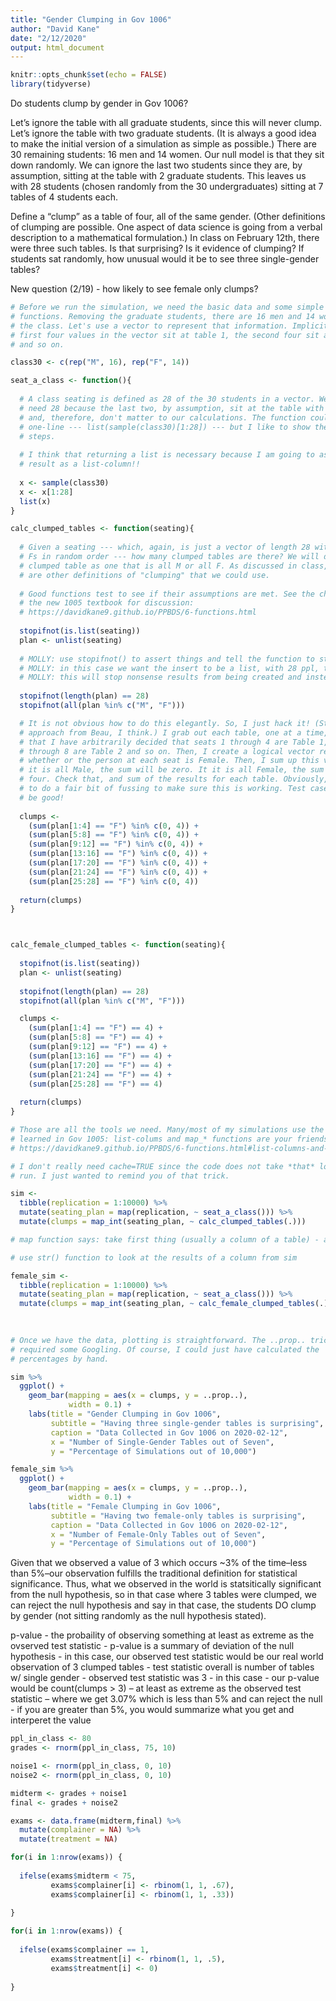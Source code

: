 ```yaml
---
title: "Gender Clumping in Gov 1006"
author: "David Kane"
date: "2/12/2020"
output: html_document
---
```


```r
knitr::opts_chunk$set(echo = FALSE)
library(tidyverse)
```

Do students clump by gender in Gov 1006? 

Let's ignore the table with all graduate students, since this will never clump. Let's ignore the table with two graduate students. (It is always a good idea to make the initial version of a simulation as simple as possible.) There are 30 remaining students: 16 men and 14 women. Our null model is that they sit down randomly. We can ignore the last two students since they are, by assumption, sitting at the table with 2 graduate students. This leaves us with 28 students (chosen randomly from the 30 undergraduates) sitting at 7 tables of 4 students each.

Define a "clump" as a table of four, all of the same gender. (Other definitions of clumping are possible. One aspect of data science is going from a verbal description to a mathematical formulation.) In class on February 12th, there were three such tables. Is that surprising? Is it evidence of clumping? If students sat randomly, how unusual would it be to see three single-gender tables?


New question (2/19) - how likely to see female only clumps?

```r
# Before we run the simulation, we need the basic data and some simple
# functions. Removing the graduate students, there are 16 men and 14 women in
# the class. Let's use a vector to represent that information. Implicitly, the
# first four values in the vector sit at table 1, the second four sit at table 2
# and so on.

class30 <- c(rep("M", 16), rep("F", 14))

seat_a_class <- function(){
  
  # A class seating is defined as 28 of the 30 students in a vector. We only
  # need 28 because the last two, by assumption, sit at the table with Cian/Alex
  # and, therefore, don't matter to our calculations. The function could be a
  # one-line --- list(sample(class30)[1:28]) --- but I like to show the individual
  # steps.
  
  # I think that returning a list is necessary because I am going to assign the
  # result as a list-column!!
  
  x <- sample(class30)
  x <- x[1:28]
  list(x)
}

calc_clumped_tables <- function(seating){
  
  # Given a seating --- which, again, is just a vector of length 28 with Ms and
  # Fs in random order --- how many clumped tables are there? We will define a
  # clumped table as one that is all M or all F. As discussed in class, there
  # are other definitions of "clumping" that we could use.
  
  # Good functions test to see if their assumptions are met. See the chapter in
  # the new 1005 textbook for discussion:
  # https://davidkane9.github.io/PPBDS/6-functions.html
  
  stopifnot(is.list(seating))
  plan <- unlist(seating)
  
  # MOLLY: use stopifnot() to assert things and tell the function to stop if any of these are not true
  # MOLLY: in this case we want the insert to be a list, with 28 ppl, that are M or F only
  # MOLLY: this will stop nonsense results from being created and instead throw an error
  
  stopifnot(length(plan) == 28)
  stopifnot(all(plan %in% c("M", "F")))

  # It is not obvious how to do this elegantly. So, I just hack it! (Stole this
  # approach from Beau, I think.) I grab out each table, one at a time, knowing
  # that I have arbitrarily decided that seats 1 through 4 are Table 1, seats 5
  # through 8 are Table 2 and so on. Then, I create a logical vector reporting
  # whether or the person at each seat is Female. Then, I sum up this vector. If
  # it is all Male, the sum will be zero. It it is all Female, the sum will be
  # four. Check that, and sum of the results for each table. Obviously, you need
  # to do a fair bit of fussing to make sure this is working. Test cases would
  # be good!
  
  clumps <- 
    (sum(plan[1:4] == "F") %in% c(0, 4)) +
    (sum(plan[5:8] == "F") %in% c(0, 4)) +
    (sum(plan[9:12] == "F") %in% c(0, 4)) +
    (sum(plan[13:16] == "F") %in% c(0, 4)) +
    (sum(plan[17:20] == "F") %in% c(0, 4)) +
    (sum(plan[21:24] == "F") %in% c(0, 4)) +
    (sum(plan[25:28] == "F") %in% c(0, 4))
  
  return(clumps)
}



calc_female_clumped_tables <- function(seating){
  
  stopifnot(is.list(seating))
  plan <- unlist(seating)
  
  stopifnot(length(plan) == 28)
  stopifnot(all(plan %in% c("M", "F")))

  clumps <- 
    (sum(plan[1:4] == "F") == 4) +
    (sum(plan[5:8] == "F") == 4) +
    (sum(plan[9:12] == "F") == 4) +
    (sum(plan[13:16] == "F") == 4) +
    (sum(plan[17:20] == "F") == 4) +
    (sum(plan[21:24] == "F") == 4) +
    (sum(plan[25:28] == "F") == 4)
  
  return(clumps)
}


```

```r
# Those are all the tools we need. Many/most of my simulations use the tricks we
# learned in Gov 1005: list-colums and map_* functions are your friends!
# https://davidkane9.github.io/PPBDS/6-functions.html#list-columns-and-map_-functions

# I don't really need cache=TRUE since the code does not take *that* long to
# run. I just wanted to remind you of that trick.

sim <- 
  tibble(replication = 1:10000) %>% 
  mutate(seating_plan = map(replication, ~ seat_a_class())) %>% 
  mutate(clumps = map_int(seating_plan, ~ calc_clumped_tables(.)))

# map function says: take first thing (usually a column of a table) - and run this function on that - and store the result in each row of the tibble

# use str() function to look at the results of a column from sim 

female_sim <-
  tibble(replication = 1:10000) %>% 
  mutate(seating_plan = map(replication, ~ seat_a_class())) %>% 
  mutate(clumps = map_int(seating_plan, ~ calc_female_clumped_tables(.)))
  
 
```

```r
# Once we have the data, plotting is straightforward. The ..prop.. trick
# required some Googling. Of course, I could just have calculated the
# percentages by hand.

sim %>% 
  ggplot() + 
    geom_bar(mapping = aes(x = clumps, y = ..prop..), 
             width = 0.1) +
    labs(title = "Gender Clumping in Gov 1006",
         subtitle = "Having three single-gender tables is surprising",
         caption = "Data Collected in Gov 1006 on 2020-02-12",
         x = "Number of Single-Gender Tables out of Seven",
         y = "Percentage of Simulations out of 10,000")

female_sim %>% 
  ggplot() + 
    geom_bar(mapping = aes(x = clumps, y = ..prop..), 
             width = 0.1) +
    labs(title = "Female Clumping in Gov 1006",
         subtitle = "Having two female-only tables is surprising",
         caption = "Data Collected in Gov 1006 on 2020-02-12",
         x = "Number of Female-Only Tables out of Seven",
         y = "Percentage of Simulations out of 10,000")
```

Given that we observed a value of 3 which occurs ~3% of the time--less than 5%--our observation fulfills the traditional definition for statistical significance. Thus, what we observed in the world is statsitically significant from the null hypothesis, so in that case where 3 tables were clumped, we can reject the null hypothesis and say in that case, the students DO clump by gender (not sitting randomly as the null hypothesis stated).

p-value - the probaility of observing something at least as extreme as the ovserved test statistic 
  - p-value is a summary of deviation of the null hypothesis
  - in this case, our observed test statistic would be our real world observation of 3 clumped tables
    - test statistic overall is number of tables w/ single gender
    - observed test statistic was 3 
  - in this case - our p-value would be count(clumps > 3) -- at least as extreme as the observed test statistic -- where we get 3.07% which is less than 5% and can reject the null
  - if you are greater than 5%, you would summarize what you get and interperet the value
  
```r

ppl_in_class <- 80
grades <- rnorm(ppl_in_class, 75, 10)

noise1 <- rnorm(ppl_in_class, 0, 10)
noise2 <- rnorm(ppl_in_class, 0, 10)

midterm <- grades + noise1
final <- grades + noise2

exams <- data.frame(midterm,final) %>%
  mutate(complainer = NA) %>%
  mutate(treatment = NA)

for(i in 1:nrow(exams)) {
  
  ifelse(exams$midterm < 75, 
         exams$complainer[i] <- rbinom(1, 1, .67),
         exams$complainer[i] <- rbinom(1, 1, .33))
  
}

for(i in 1:nrow(exams)) {
  
  ifelse(exams$complainer == 1, 
         exams$treatment[i] <- rbinom(1, 1, .5),
         exams$treatment[i] <- 0)
  
}

```
  

